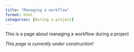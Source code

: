 ```yaml
---
title: "Managing a workflow"
format: html
categories: [During a project]
---
```


This is a page about managing a workflow during a project

*This page is currently under construction!*